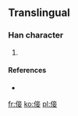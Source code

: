 ==Translingual==

===Han character===
{{Han char|rn=9|rad=人|as=08|sn=10|four=|canj=人卜廿女 (OYTV)}}

# {{defn|Han|sort=人08}}

====References====
* {{Han ref|kx=0109.171|hdz=10183.041|uh=503F|ud=20543}}

[[fr:倿]]
[[ko:倿]]
[[pl:倿]]